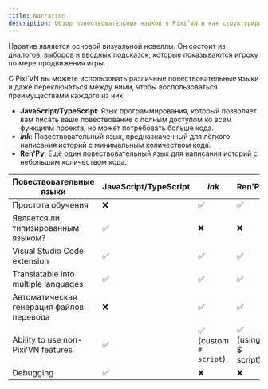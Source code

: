 ```yaml
---
title: Narration
description: Обзор повествовательных языков в Pixi’VN и как структурировать интерактивные истории, используя диалоги, выборы и вводные подсказки.
---
```


Наратив является основой визуальной новеллы. Он состоит из <DynamicLink href="/start/dialogue">диалогов</DynamicLink>, <DynamicLink href="/start/choices">выборов</DynamicLink> и <DynamicLink href="/start/input">вводных подсказок</DynamicLink>, которые показываются игроку по мере продвижения игры.

С Pixi’VN вы можете использовать различные повествовательные языки и даже переключаться между ними, чтобы воспользоваться преимуществами каждого из них.

- **JavaScript/TypeScript**: Язык программирования, который позволяет вам писать ваше повествование с полным доступом ко всем функциям проекта, но может потребовать больше кода.
- **<DynamicLink href="/ink">_ink_</DynamicLink>**: Повествовательный язык, предназначенный для лёгкого написания историй с минимальным количеством кода.
- **<DynamicLink href="/renpy">Ren'Py</DynamicLink>**: Ещё один повествовательный язык для написания историй с небольшим количеством кода.

| Повествовательные языки                  | JavaScript/TypeScript | _ink_                                                                 | Ren'Py             |
| ---------------------------------------- | --------------------- | --------------------------------------------------------------------- | ------------------ |
| Простота обучения                        | ❌                     | ✅                                                                     | ✅                  |
| Является ли типизированным языком?       | ✅                     | ❌                                                                     | ❌                  |
| Visual Studio Code extension             | ✅                     | ✅                                                                     | ✅                  |
| Translatable into multiple languages     | ✅                     | ✅                                                                     | ✅                  |
| Автоматическая генерация файлов перевода | ❌                     | ✅                                                                     | ✅                  |
| Ability to use non-Pixi’VN features      | ✅                     | ✅  (<DynamicLink href="/ink/hashtag">custom `# script`</DynamicLink>) | ✅ (using $ script) |
| Debugging                                | ✅                     | ❌                                                                     | ❌                  |

